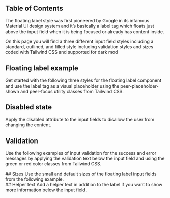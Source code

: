 
## Table of Contents

The floating label style was first pioneered by Google in its infamous Material UI design system and it’s basically a label tag which floats just above the input field when it is being focused or already has content inside.

On this page you will find a three different input field styles including a standard, outlined, and filled style including validation styles and sizes coded with Tailwind CSS and supported for dark mod

## Floating label example

Get started with the following three styles for the floating label component and use the label tag as a visual placeholder using the peer-placeholder-shown and peer-focus utility classes from Tailwind CSS.

<CodePreview title="Floating Label" className="grid grid-flow-col justify-stretch space-x-4">
  <FloatingLabel buttonStyle="filled" label="Label" />
  <FloatingLabel buttonStyle="outlined" label="Label" />
  <FloatingLabel buttonStyle="standard" label="Label" />
</CodePreview>

## Disabled state

Apply the disabled attribute to the input fields to disallow the user from changing the content.

<CodePreview title="Floating Label" className="grid grid-flow-col justify-stretch space-x-4">
  <FloatingLabel buttonStyle="filled" label="Label" disabled={true} />
  <FloatingLabel buttonStyle="outlined" label="Label" disabled={true} />
  <FloatingLabel buttonStyle="standard" label="Label" disabled={true} />
</CodePreview>

## Validation

Use the following examples of input validation for the success and error messages by applying the validation text below the input field and using the green or red color classes from Tailwind CSS.

<CodePreview title="Floating Label" className="flex flex-col">
  <div className="grid grid-flow-col justify-stretch space-x-4">
    <FloatingLabel buttonStyle="filled" label="Filled Success" error={false} />
    <FloatingLabel buttonStyle="outlined" label="Outlined Success" error={false} />
    <FloatingLabel buttonStyle="standard" label="Standard Success" error={false} />
  </div>
  <div className="grid grid-flow-col justify-stretch space-x-4">
    <FloatingLabel buttonStyle="filled" label="Filled Error" error={true} />
    <FloatingLabel buttonStyle="outlined" label="Outlined Error" error={true} />
    <FloatingLabel buttonStyle="standard" label="Standard Error" error={true} />
  </div>
</CodePreview>
## Sizes Use the small and default sizes of the floating label input fields from the following example.
<CodePreview title="Floating Label" className="flex flex-col">
  <div className="grid grid-flow-col justify-stretch space-x-4">
    <FloatingLabel buttonStyle="filled" label="Small Filled" sizing="sm" />
    <FloatingLabel buttonStyle="outlined" label="Small Outlined" sizing="sm" />
    <FloatingLabel buttonStyle="standard" label="Small Standard" sizing="sm" />
  </div>
  <div className="grid grid-flow-col justify-stretch space-x-4">
    <FloatingLabel buttonStyle="filled" label="Default Filled" />
    <FloatingLabel buttonStyle="outlined" label="Default Outlined" />
    <FloatingLabel buttonStyle="standard" label="Default Standard" />
  </div>
</CodePreview>
## Helper text Add a helper text in addition to the label if you want to show more information below the input field.
<CodePreview title="Floating Label" className="grid grid-flow-col justify-stretch space-x-4">
  <FloatingLabel
    buttonStyle="filled"
    label="Floating Helper"
    helperText="Remember, contributions to this topic should follow our Community Guidelines."
  />
</CodePreview>
